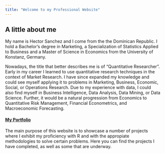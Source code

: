 ```yaml
---
title: "Welcome to my Professional Website"
---
```

## A little about me
My name is Hector Sanchez and I come from the the Dominican Republic. I hold a Bachelor's degree in Marketing, a Specialization of Statistics Applied to Business and a Master of Science in Economics from the University of Konstanz, Germany. 

Nowadays, the title that better describes me is of "Quantitative Researcher". Early in my career I learned to use quantitative research techniques in the context of Market Research. I have since expanded my knowledge and could see myself applying it to problems in Marketing, Business, Economic, Social, or Operations Research. Due to my experience with data, I could also find myself in Business Intelligence, Data Analysis, Data Mining, or Data Science. Further, it would be a natural progression from Economics to Quantitative Risk Management, Financial Econometrics, and Macroeconomic Forecasting. 

#### [My Portfolio](http://sdhector.github.io/portfolio.html)
The main purpose of this website is to showcase a number of projects where I exhibit my proficiency with R and with the appropiate methodologies to solve certain problems. Here you can find the projects I have completed, as well as some that are underway. 

